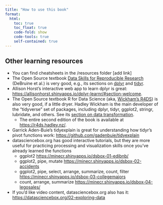 ```yaml
---
title: "How to use this book"
format:
  html:
    toc: true
    toc_float: true
    code-fold: show
    code-tools: true
    self-contained: true
---
```




## Other learning resources

-   You can find cheatsheets in the /resources folder \[\TODO add link\]
-   The Open Source textbook [Data Skills for Reproducible Research](https://psyteachr.github.io/reprores-v3/) (DeBruine et al.) is very good, e.g., its sections on [dplyr](https://psyteachr.github.io/reprores-v3/dplyr.html) and [tidyr](https://psyteachr.github.io/reprores-v3/tidyr.html).
-   Allison Horst's interactive web app to learn dplyr is great: <https://allisonhorst.shinyapps.io/dplyr-learnr/#section-welcome>.
-   The Open Source textbook R for Data Science (aka, [Wickham's R4DS](https://r4ds.hadley.nz/)) is also very good, if a little dryer. Hadley Wickham is the main developer of the "tidyverse" set of packages, including dplyr, tidyr, ggplot2, stringr, lubridate, and others. See its [section on data transformation](https://r4ds.hadley.nz/data-transform).
    -   The entire second edition of the book is available at <https://r4ds.hadley.nz/>.
-   Garrick Aden-Buie's tidyexplain is great for understanding how tidyr's pivot functions work: <https://github.com/gadenbuie/tidyexplain>
-   datasciencebox.org has good interactive tutorials, but they are more useful for practicing processing and visualization skills once you've already learned the functions
    -   ggplot2 <https://minecr.shinyapps.io/dsbox-01-edibnb/>
    -   ggplot2, pipe, mutate <https://minecr.shinyapps.io/dsbox-02-accidents>
    -   ggplot2, pipe, select, arrange, summarize, count, filter <https://minecr.shinyapps.io/dsbox-03-collegemajors>
    -   count, arrange, summarize <https://minecr.shinyapps.io/dsbox-04-legosales/>
-   If you'd like video content, datasciencebox.org also has it: <https://datasciencebox.org/02-exploring-data>
